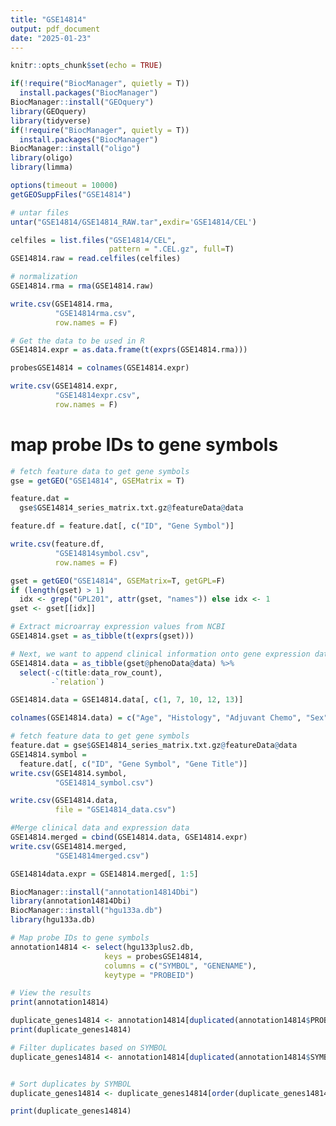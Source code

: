 ```yaml
---
title: "GSE14814"
output: pdf_document
date: "2025-01-23"
---
```


```r
knitr::opts_chunk$set(echo = TRUE)
```

```r
if(!require("BiocManager", quietly = T))
  install.packages("BiocManager")
BiocManager::install("GEOquery")
library(GEOquery)
library(tidyverse)
if(!require("BiocManager", quietly = T))
  install.packages("BiocManager")
BiocManager::install("oligo")
library(oligo)
library(limma)
```

```r
options(timeout = 10000)
getGEOSuppFiles("GSE14814")

# untar files
untar("GSE14814/GSE14814_RAW.tar",exdir='GSE14814/CEL')

celfiles = list.files("GSE14814/CEL",
                      pattern = ".CEL.gz", full=T)
GSE14814.raw = read.celfiles(celfiles)

# normalization 
GSE14814.rma = rma(GSE14814.raw)

write.csv(GSE14814.rma, 
          "GSE14814rma.csv",
          row.names = F)

# Get the data to be used in R
GSE14814.expr = as.data.frame(t(exprs(GSE14814.rma)))

probesGSE14814 = colnames(GSE14814.expr)

write.csv(GSE14814.expr, 
          "GSE14814expr.csv",
          row.names = F)

```

# map probe IDs to gene symbols
```r
# fetch feature data to get gene symbols
gse = getGEO("GSE14814", GSEMatrix = T)

feature.dat = 
  gse$GSE14814_series_matrix.txt.gz@featureData@data

feature.df = feature.dat[, c("ID", "Gene Symbol")]

write.csv(feature.df, 
          "GSE14814symbol.csv", 
          row.names = F)

gset = getGEO("GSE14814", GSEMatrix=T, getGPL=F)
if (length(gset) > 1) 
  idx <- grep("GPL201", attr(gset, "names")) else idx <- 1
gset <- gset[[idx]]

# Extract microarray expression values from NCBI
GSE14814.gset = as_tibble(t(exprs(gset)))

# Next, we want to append clinical information onto gene expression data
GSE14814.data = as_tibble(gset@phenoData@data) %>%
  select(-c(title:data_row_count),
         -`relation`)

GSE14814.data = GSE14814.data[, c(1, 7, 10, 12, 13)]

colnames(GSE14814.data) = c("Age", "Histology", "Adjuvant Chemo", "Sex", "Stage")

# fetch feature data to get gene symbols
feature.dat = gse$GSE14814_series_matrix.txt.gz@featureData@data 
GSE14814.symbol = 
  feature.dat[, c("ID", "Gene Symbol", "Gene Title")]
write.csv(GSE14814.symbol, 
          "GSE14814_symbol.csv")

write.csv(GSE14814.data, 
          file = "GSE14814_data.csv")
```

```r
#Merge clinical data and expression data
GSE14814.merged = cbind(GSE14814.data, GSE14814.expr)
write.csv(GSE14814.merged, 
          "GSE14814merged.csv")

GSE14814data.expr = GSE14814.merged[, 1:5]
```

```r
BiocManager::install("annotation14814Dbi")
library(annotation14814Dbi)
BiocManager::install("hgu133a.db")
library(hgu133a.db)

# Map probe IDs to gene symbols
annotation14814 <- select(hgu133plus2.db,
                     keys = probesGSE14814,
                     columns = c("SYMBOL", "GENENAME"),
                     keytype = "PROBEID")

# View the results
print(annotation14814)

duplicate_genes14814 <- annotation14814[duplicated(annotation14814$PROBEID), ]
print(duplicate_genes14814)

# Filter duplicates based on SYMBOL
duplicate_genes14814 <- annotation14814[duplicated(annotation14814$SYMBOL) | duplicated(annotation14814$SYMBOL, fromLast = TRUE), ]


# Sort duplicates by SYMBOL
duplicate_genes14814 <- duplicate_genes14814[order(duplicate_genes14814$SYMBOL), ]

print(duplicate_genes14814)
```

